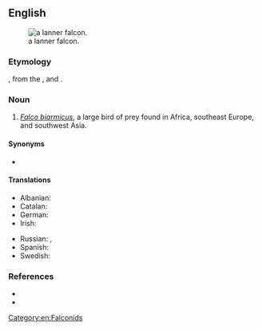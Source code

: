 ==English==
[[Image:Lanner Falcon 800.jpg|thumb|a lanner falcon.]]

===Etymology===
{{m|en|lanner}}, from the {{uder|en|frm|lanier||cowardly}}, and {{m|en|falcon}}.

===Noun===
{{en-noun}}

# ''[[Falco biarmicus]]'', a large bird of prey found in Africa, southeast Europe, and southwest Asia.

====Synonyms====
* {{l|en|lanner}}

====Translations====
{{trans-top|Falco biarmicus}}
* Albanian: {{t|sq|krahëthadër kokëkuqe|f}}
* Catalan: {{t|ca|falcó llaner|m}}
* German: {{t+|de|Lannerfalke|m}}
* Irish: {{t|ga|fabhcún lanner|m}}
{{trans-mid}}
* Russian: {{t|ru|средиземномо́рский со́кол|m}}, {{t+|ru|ла́ннер}}
* Spanish: {{t|es|halcón borní|m}}
* Swedish: {{t+|sv|slagfalk|c}}
{{trans-bottom}}

===References===
* {{pedia}}
* {{specieslite|Falco biarmicus|i=1}}

[[Category:en:Falconids]]